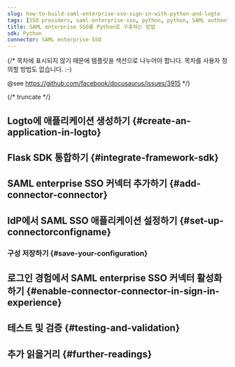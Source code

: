 ```yaml
---
slug: how-to-build-saml-enterprise-sso-sign-in-with-python-and-logto
tags: [SSO providers, saml-enterprise-sso, python, python, SAML authentication, enterprise login, SSO login]
title: SAML enterprise SSO를 Python로 구축하는 방법
sdk: Python
connector: SAML enterprise SSO
---
```


{/*
  목차에 표시되지 않기 때문에 템플릿을 섹션으로 나누어야 합니다.
  목차를 사용자 정의할 방법도 없습니다. :-)

  @see https://github.com/facebook/docusaurus/issues/3915
*/}




{/* truncate */}

<Intro connector={connector} sdk="Python" link="https://www.python.org" />

## Logto에 애플리케이션 생성하기 \{#create-an-application-in-logto}

<CreateApplication type="Traditional web" framework="Flask" />

## Flask SDK 통합하기 \{#integrate-framework-sdk}

<IntegrateSdk />

## SAML enterprise SSO 커넥터 추가하기 \{#add-connector-connector}

<AddSsoConnector framework="Flask" />

## IdP에서 SAML SSO 애플리케이션 설정하기 \{#set-up-connectorconfigname}

<ConnectorGuide />

### 구성 저장하기 \{#save-your-configuration}

<SaveYourConfiguration connector={connector} />

## 로그인 경험에서 SAML enterprise SSO 커넥터 활성화하기 \{#enable-connector-connector-in-sign-in-experience}

<EnableSsoConnector />

## 테스트 및 검증 \{#testing-and-validation}

<TestingAndValidation connector={connector} sdk="Python" />

## 추가 읽을거리 \{#further-readings}

<FurtherReadings />